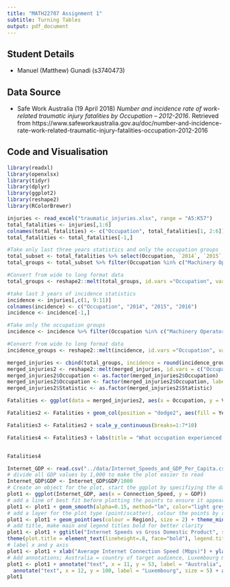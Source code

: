 ```yaml
---
title: "MATH22707 Assignment 1"
subtitle: Turning Tables
output: pdf_document
---
```


## Student Details

* Manuel (Matthew) Gunadi (s3740473)

## Data Source

- Safe Work Australia (19 April 2018) *Number and incidence rate of work-related traumatic injury fatalities by Occupation – 2012-2016*. Retrieved from 
https://www.safeworkaustralia.gov.au/doc/number-and-incidence-rate-work-related-traumatic-injury-fatalities-occupation-2012-2016

## Code and Visualisation

```r
library(readxl)
library(openxlsx)
library(tidyr)
library(dplyr)
library(ggplot2)
library(reshape2)
library(RColorBrewer)
```

```r
injuries <- read_excel("traumatic_injuries.xlsx", range = "A5:K57")
total_fatalities <- injuries[,1:6]
colnames(total_fatalities) <- c("Occupation", total_fatalities[1, 2:6])
total_fatalities <- total_fatalities[-1,]

#Take only last three years statistics and only the occupation groups
total_subset <- total_fatalities %>% select(Occupation, `2014`, `2015`, `2016`)
total_groups <- total_subset %>% filter(Occupation %in% c("Machinery Operators and Drivers", "Labourers", "Technicians and Trades Workers", "Managers", "Professionals", "Community and Personal Service Workers", "Sales Workers", "Clerical and Administrative Workers"))

#Convert from wide to long format data
total_groups <- reshape2::melt(total_groups, id.vars ="Occupation", variable.name = "Year", value.name = "Total fatalities")

```


```r
#take last 3 years of incidence statistics
incidence <- injuries[,c(1, 9:11)]
colnames(incidence) <- c("Occupation", "2014", "2015", "2016")
incidence <- incidence[-1,]

#Take only the occupation groups
incidence <- incidence %>% filter(Occupation %in% c("Machinery Operators and Drivers", "Labourers", "Technicians and Trades Workers", "Managers", "Professionals", "Community and Personal Service Workers", "Sales Workers", "Clerical and Administrative Workers"))

#Convert from wide to long format data
incidence_groups <- reshape2::melt(incidence, id.vars ="Occupation", variable.name = "Year", value.name = "Incidence rate")

```

```r

merged_injuries <- cbind(total_groups, incidence = round(incidence_groups[,3], digits = 2))
merged_injuries2 <- reshape2::melt(merged_injuries, id.vars = c("Occupation", "Year"), variable.name = "Statistic", value.name = "Value")
merged_injuries2$Occupation <- as.factor(merged_injuries2$Occupation)
merged_injuries2$Occupation <- factor(merged_injuries2$Occupation, labels = c("Clerical", "Community worker", "Labourers", "Machinery Operator", "Managers", "Professionals", "Sales", "Technician/trade"))
merged_injuries2$Statistic <- as.factor(merged_injuries2$Statistic)

```

```r

Fatalities <- ggplot(data = merged_injuries2, aes(x = Occupation, y = Value), fill = Year) 

Fatalities2 <- Fatalities + geom_col(position = "dodge2", aes(fill = Year)) + theme(axis.text.x=element_text(angle = 60, vjust = 0.5)) + facet_grid(Statistic ~ .,) + scale_fill_manual(values = colorRampPalette(brewer.pal(3, "Reds"))(3))

Fatalities3 <- Fatalities2 + scale_y_continuous(breaks=1:7*10)

Fatalities4 <- Fatalities3 + labs(title = "What occupation experienced the most injury-related Fatalities in Australia?", x = "Occupation", y = "Values") + annotate("text", x = 4, y = 20, label = "Highest fatalities")


Fatalities4
```




```r

Internet_GDP <- read.csv("../data/Internet_Speeds_and_GDP_Per_Capita.csv")
# divide all GDP values by 1,000 to make the plot easier to read
Internet_GDP$GDP <- Internet_GDP$GDP/1000
# Create an object for the plot, start the ggplot by specifiying the dataset and variables
plot1 <- ggplot(Internet_GDP, aes(x = Connection_Speed, y = GDP))
# add a line of best fit before plotting the points to ensure it appears below the points on the final plot
plot1 <- plot1 + geom_smooth(alpha=0.15, method="lm", color="light grey")
# add a layer for the plot type (point/scatter), colour the points by region
plot1 <- plot1 + geom_point(aes(colour = Region), size = 2) + theme_minimal(base_size = 16)
# add title, make main and legend titles bold for better clarity
plot1 <- plot1 + ggtitle("Internet Speeds vs Gross Domestic Product", subtitle = "by country, 2017") +
theme(plot.title = element_text(lineheight=.8, face="bold"), legend.title = element_text(lineheight=.8, face="bold"))
# label x and y axis
plot1 <- plot1 + xlab("Average Internet Connection Speed (Mbps)") + ylab("GDP per Capita ($1,000 USD)")
# Add annotations; Australia = country of target audience, Luxembourg & South Korea = outliers
plot1 <- plot1 + annotate("text", x = 11, y = 53, label = "Australia", size = 5) +
  annotate("text", x = 12, y = 100, label = "Luxembourg", size = 5) + annotate("text", x = 27, y= 27, label = "South Korea", size = 5)
plot1
```






